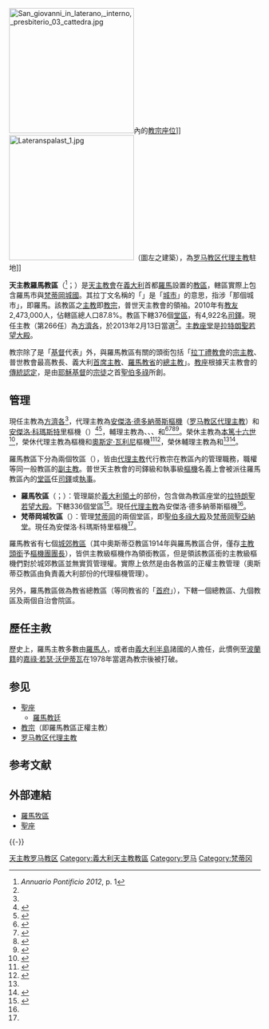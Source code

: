 {{Multiple issues|
{{Refimprove|time=2019-09-22T19:13:11+00:00}}
{{Primarysources|time=2020-01-06T19:23:13+00:00}}
}}
{{NoteTA
|1=zh-hk:奧斯定; zh-tw:奧思定;
}}
{{Infobox diocese
|name = 羅馬
|jurisdiction = 教區
|latin = Dioecesis Urbis seu Romana
|local = {{lang|it|Diocesi di Roma}}{{it}}
|border = catholic
|image = [[File:San_Giovanni_in_Laterano_-_Rome.jpg|250px]]
|caption = 拉特朗聖若望大殿
|coat_of_arms = Emblem of the Holy See usual.svg
|coat_of_arms_size = 175px
|coat_of_arms_caption = 教區牧徽
|location = {{Flagicon|ITA}} [[意大利|意大利共和国]][[羅馬市|羅馬市]]<br />{{Flagicon|VAT}} [[梵蒂冈|梵蒂岡城國]]
|territory = <!--免填-->
|rite = [[羅馬禮|羅馬禮]]
|eastern church = <!--免填-->
|patron = [[聖伯多祿|聖伯多祿]]、[[聖保祿|聖保祿]]、[[錫耶納聖加大肋納|錫耶納聖加大肋納]]、{{link-en|聖斐理伯·內利|Philip Neri}}、[[聖老楞佐|聖老楞佐]]
|province = [[羅馬教省|羅馬]]
|established = 1世紀
|cathedral = [[拉特朗聖若望大殿|拉特朗聖若望大殿]]
|co-cathedral = <!--免填-->
|leadership = [[總主教|總主教]]
|ordinary = {{incumbent pope}}
|cardinal vicar = [[安傑洛·德多納蒂斯|安傑洛·德多納蒂斯]]（[[罗马教区代理主教|罗马教区代理主教]]）<br />[[安傑洛·科瑪斯特里|安傑洛·科瑪斯特里]]樞機（{{link-en|梵蒂岡城國代理主教|Vicar General for Vatican City}}）
|auxiliary = {{link-de|圭里諾·迪-托拉|Guerino Di Tora}}<br />{{link-de|保祿·塞爾瓦達吉|Paolo Selvadagi}}<br />{{link-de|但尼爾·利巴諾里|Daniele Libanori}}<br />{{link-de|保祿·里恰爾迪|Paolo Ricciardi}}<br />{{link-de|若望-伯多祿·帕爾米耶里|Gianpiero Palmieri}}
|emeritus = [[本笃十六世|本笃十六世]]<br />{{link-en|加彌祿·魯伊尼|Camillo Ruini}}（榮休代理主教）<br />[[奧斯定·瓦利尼|奧斯定·瓦利尼]]（榮休代理主教）<br />{{link-en|恩佐·迪耶奇|Enzo Dieci}}（榮休輔理主教）<br />{{link-de|保祿·斯基阿翁|Paolo Schiavon}}（榮休輔理主教）
|chancery = 
|procura = 
|title1 = 
|title1_name = 
|title2 = 
|title2_name = 
|title3 = 
|title3_name = 
|population = 2,473,000
|parishes = 338
|churches = 
|congregations = 
|secular priests = 4,922（屬教區者1,631名、屬修會者3,291名）
|curia = [[聖座|聖座]]
|address = 
|telephone_no = 
|website = www.vicariatusurbis.org
|footnote = <!--免填-->
}}
[[File:San_giovanni_in_laterano,_interno,_presbiterio_03_cattedra.jpg|250px]]內的[[主教座位|教宗座位]]]]
[[File:Lateranspalast_1.jpg|250px]]（圖左之建築），為[[罗马教区代理主教|罗马教区代理主教]]駐地]]

'''天主教羅馬教區'''（{{lang-la|Dioecesis Urbis}}<ref>''Annuario Pontificio 2012'', p. 1</ref>；{{lang-it|Diocesi di Roma}}）是[[天主教會|天主教會]]在[[義大利|義大利]]首都[[羅馬|羅馬]]設置的[[教區|教區]]，轄區實際上包含羅馬市與[[梵蒂冈|梵蒂岡城國]]。其拉丁文名稱的「{{lang|la|Urbis}}」是「[[城市|城市]]」的意思，指涉「那個城市」，即羅馬。該教區之[[主教|主教]]即[[教宗|教宗]]，普世天主教會的領袖。2010年有[[教友|教友]]2,473,000人，佔轄區總人口87.8%。教區下轄376個[[堂區|堂區]]，有4,922名[[司鐸|司鐸]]。現任主教（第266任）為[[方濟各_(教宗)|方濟各]]，於2013年2月13日當選<ref name="incumbent pope" />。[[主教座堂|主教座堂]]是[[拉特朗聖若望大殿|拉特朗聖若望大殿]]。

教宗除了是「[[基督|基督]]代表」外，與羅馬教區有關的頭銜包括「[[拉丁禮教會|拉丁禮教會]]的[[宗主教|宗主教]]、普世教會最高教長、義大利[[首席主教|首席主教]]、[[羅馬教省|羅馬教省]]的[[總主教|總主教]]」。[[教座|教座]]根據天主教會的[[聖傳|傳統認定]]，是由[[耶穌基督|耶穌基督]]的[[使徒_(基督教)|宗徒]]之首[[聖伯多祿|聖伯多祿]]所創。

== 管理 ==
現任主教為[[方濟各_(教宗)|方濟各]]<ref name="incumbent pope" />，代理主教為[[安傑洛·德多納蒂斯|安傑洛·德多納蒂斯]][[樞機|樞機]]（[[罗马教区代理主教|罗马教区代理主教]]）和[[安傑洛·科瑪斯特里|安傑洛·科瑪斯特里]]樞機（{{link-en|梵蒂岡城國代理主教|Vicar General for Vatican City}}）<ref name="Comastri">{{cite web |title=COMASTRI Card. Angelo |url=https://press.vatican.va/content/salastampa/en/documentation/cardinali_biografie/cardinali_bio_comastri_a.html |publisher=Holy See Press Office |accessdate=2019-09-22 |archiveurl=https://web.archive.org/web/20190922164755/https://press.vatican.va/content/salastampa/en/documentation/cardinali_biografie/cardinali_bio_comastri_a.html |archivedate=2019-09-22 |language=en |dead-url=no }}</ref><ref name="De Donatis">{{cite web |title=DE DONATIS Card. Angelo |url=https://press.vatican.va/content/salastampa/en/documentation/cardinali_biografie/cardinali_bio_dedonatis_a.html |publisher=Holy See Press Office |accessdate=2019-09-22 |archiveurl=https://web.archive.org/web/20190922164915/https://press.vatican.va/content/salastampa/en/documentation/cardinali_biografie/cardinali_bio_dedonatis_a.html |archivedate=2019-09-22 |language=en |dead-url=no }}</ref>，輔理主教為{{link-de|圭里諾·迪-托拉|Guerino Di Tora}}、{{link-de|保祿·塞爾瓦達吉|Paolo Selvadagi}}、{{link-de|但尼爾·利巴諾里|Daniele Libanori}}、{{link-de|保祿·里恰爾迪|Paolo Ricciardi}}和{{link-de|若望-伯多祿·帕爾米耶里|Gianpiero Palmieri}}<ref name="Vatican20090601">{{cite press release |title=RINUNCE E NOMINE, 01.06.2009 |url=https://press.vatican.va/content/salastampa/it/bollettino/pubblico/2009/06/01/0381/00866.html |publisher=Sala Stampa della Santa Sede |accessdate=2019-09-22 |archiveurl=https://web.archive.org/web/20190922165229/https://press.vatican.va/content/salastampa/it/bollettino/pubblico/2009/06/01/0381/00866.html |archivedate=2019-09-22 |language=it |date=2009-06-01 |dead-url=no }}</ref><ref>{{cite press release |title=RINUNCE E NOMINE, 14.06.2013 |url=https://press.vatican.va/content/salastampa/it/bollettino/pubblico/2013/06/14/0383/00876.html |publisher=Sala Stampa della Santa Sede |accessdate=2019-09-22 |archiveurl=https://web.archive.org/web/20190922173400/https://press.vatican.va/content/salastampa/it/bollettino/pubblico/2013/06/14/0383/00876.html |archivedate=2019-09-22 |language=it |date=2013-06-14 |dead-url=no }}</ref><ref>{{cite press release |title=Resignations and Appointments, 23.11.2017 |url=https://press.vatican.va/content/salastampa/en/bollettino/pubblico/2017/11/23/171123c.html |publisher=Holy See Press Office |accessdate=2019-09-22 |archiveurl=https://web.archive.org/web/20190922174913/https://press.vatican.va/content/salastampa/en/bollettino/pubblico/2017/11/23/171123c.html |archivedate=2019-09-22 |language=en |date=2017-11-23 |dead-url=no }}</ref><ref>{{cite press release |title=Resignations and Appointments, 18.05.2018 |url=https://press.vatican.va/content/salastampa/en/bollettino/pubblico/2018/05/18/180518c.html |publisher=Holy See Press Office |accessdate=2019-09-22 |archiveurl=https://web.archive.org/web/20190922182557/https://press.vatican.va/content/salastampa/en/bollettino/pubblico/2018/05/18/180518c.html |archivedate=2019-09-22 |language=en |date=2018-05-18 |dead-url=no }}</ref>。榮休主教為[[本篤十六世|本篤十六世]]<ref name="Miranda19770627">{{cite web |last1=Miranda |first1=Salvador |title=Consistory of June 27, 1977 (VI) |url=https://webdept.fiu.edu/~mirandas/bios1977.htm |publisher=Florida International University |accessdate=2019-09-22 |archiveurl=https://web.archive.org/web/20190922164537/https://webdept.fiu.edu/~mirandas/bios1977.htm |archivedate=2019-09-22 |language=en |dead-url=yes }}</ref>，榮休代理主教為{{link-en|加彌祿·魯伊尼|Camillo Ruini}}樞機和[[奧斯定·瓦利尼|奧斯定·瓦利尼]]樞機<ref>{{cite web |title=RUINI Card. Camillo |url=https://press.vatican.va/content/salastampa/en/documentation/cardinali_biografie/cardinali_bio_ruini_c.html |publisher=Holy See Press Office |accessdate=2019-09-22 |archiveurl=https://web.archive.org/web/20190922184501/https://press.vatican.va/content/salastampa/en/documentation/cardinali_biografie/cardinali_bio_ruini_c.html |archivedate=2019-09-22 |language=en |dead-url=no }}</ref><ref>{{cite web |title=VALLINI Card. Agostino |url=https://press.vatican.va/content/salastampa/en/documentation/cardinali_biografie/cardinali_bio_vallini_a.html |publisher=Holy See Press Office |accessdate=2019-09-22 |archiveurl=https://web.archive.org/web/20190922184651/https://press.vatican.va/content/salastampa/en/documentation/cardinali_biografie/cardinali_bio_vallini_a.html |archivedate=2019-09-22 |language=en |dead-url=no }}</ref>，榮休輔理主教為{{link-en|恩佐·迪耶奇|Enzo Dieci}}和{{link-de|保祿·斯基阿翁|Paolo Schiavon}}<ref name="Vatican20090601" /><ref>{{cite press release |title=Rinunce e nomine, 07.03.2015 |url=https://press.vatican.va/content/salastampa/it/bollettino/pubblico/2015/03/07/0169/00378.html |publisher=Sala Stampa della Santa Sede |accessdate=2019-09-22 |archiveurl=https://web.archive.org/web/20190922190715/https://press.vatican.va/content/salastampa/it/bollettino/pubblico/2015/03/07/0169/00378.html |archivedate=2019-09-22 |language=it |date=2015-03-07 |dead-url=no }}</ref>。

羅馬教區下分為兩個牧區（{{lang-it|Vicariato}}），皆由[[羅馬教區代理主教|代理主教]]代行教宗在教區內的管理職務，職權等同一般教區的[[副主教|副主教]]。普世天主教會的司鐸級和執事級[[樞機|樞機]]名義上會被派往羅馬教區內的[[堂區|堂區]]任[[司鐸|司鐸]]或[[執事|執事]]。

* '''羅馬牧區'''（{{lang|it|Vicariato di Roma}}；{{lang-la|Vicariatus urbis}}）：管理屬於[[義大利|義大利]][[領土|領土]]的部份，包含做為教區座堂的[[拉特朗聖若望大殿|拉特朗聖若望大殿]]。下轄336個堂區<ref>{{Cite web |url=http://www.vicariatusurbis.org/?page_id=186 |title=Vicariate of Rome: Parishes |access-date=2013-03-23 |archive-url=https://web.archive.org/web/20130407203452/http://www.vicariatusurbis.org/?page_id=186 |archive-date=2013-04-07 |dead-url=yes }}</ref>。現任[[羅馬教區代理主教|代理主教]]為安傑洛·德多納蒂斯樞機<ref name="De Donatis" />。
* '''梵蒂岡城牧區'''（{{lang|it|Vicariato della Città del Vaticano}}）：管理[[梵蒂岡|梵蒂岡]]的兩個堂區，即[[聖伯多祿大殿|聖伯多祿大殿]]及[[梵蒂岡聖亞納堂|梵蒂岡聖亞納堂]]。現任{{link-en|梵蒂岡城國代理主教|Vicar General for Vatican City|代理主教}}為安傑洛·科瑪斯特里樞機<ref name="Comastri" />。

羅馬教省有七個[[城郊教區|城郊教區]]（其中奧斯蒂亞教區1914年與羅馬教區合併，僅存[[總主教#領銜總主教|主教頭銜]]予[[樞機團團長|樞機團團長]]），皆供主教級樞機作為領銜教區，但是領該教區銜的主教級樞機們對於城郊教區並無實質管理權。實際上依然是由各教區的正權主教管理（奧斯蒂亞教區由負責義大利部份的代理樞機管理）。

另外，羅馬教區做為教省總教區（等同教省的「[[首府|首府]]」），下轄一個總教區、九個教區及兩個自治會院區。

== 歷任主教 ==
{{Main list|教宗列表}}
{{See also|罗马教区代理主教}}

歷史上，羅馬主教多數由[[羅馬人|羅馬人]]，或者由[[義大利半島|義大利半島]]諸國的人擔任，此慣例至[[波蘭人|波蘭籍]]的[[若望·保祿二世|嘉祿·若瑟·沃伊蒂瓦]]在1978年當選為教宗後被打破。

== 参见 ==
{{Portal|天主教|意大利|梵蒂冈}}
* [[聖座|聖座]]
** [[羅馬教廷|羅馬教廷]]
* [[教宗|教宗]]（即羅馬教區正權主教）
* [[罗马教区代理主教|罗马教区代理主教]]

== 参考文献 ==
{{Reflist}}

== 外部連結 ==
* [https://www.diocesidiroma.it/ 羅馬牧區] {{Wayback|url=https://www.diocesidiroma.it/ |date=20210711010059 }}{{it}}
* [https://www.vatican.va/ 聖座]{{WebCite|url=https://www.webcitation.org/6F64Gl3f9?url=http://www.vatican.va/ |date=20130313211926 |dateformat=iso }}

{{-}}
{{意大利天主教教區}}
{{教宗相关}}
{{Popes}}

[[Category:天主教罗马教区|]]
[[Category:義大利天主教教區|Category:義大利天主教教區]]  
[[Category:罗马|Category:罗马]] 
[[Category:梵蒂冈|Category:梵蒂冈]]